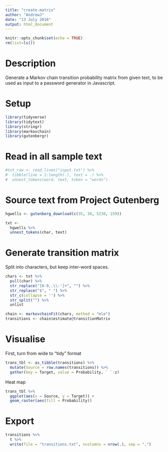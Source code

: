 ```yaml
---
title: "create-matrix"
author: "AndrewJ"
date: "13 July 2016"
output: html_document
---
```


```r
knitr::opts_chunk$set(echo = TRUE)
rm(list=ls())
```

# Description

Generate a Markov chain transition probability matrix from given text, to be used as input to a password generator in Javascript.

# Setup

```r
library(tidyverse)
library(tidytext)
library(stringr)
library(markovchain)
library(gutenbergr)
```

# Read in all sample text

```r
#txt_raw <- read_lines("input.txt") %>%
#  tibble(line = 1:length(.), text = .) %>%
#  unnest_tokens(word, text, token = "words")
```

# Source text from Project Gutenberg
```r
hgwells <- gutenberg_download(c(35, 36, 5230, 159))
```

```r
txt <- 
  hgwells %>%
  unnest_tokens(char, text)
```

# Generate transition matrix

Split into characters, but keep inter-word spaces.
```r
chars <- txt %>%
  pull(char) %>%
  str_replace("[0-9,.\\-']+", "") %>%
  str_replace("$", " ") %>%
  str_c(collapse = '') %>%
  str_split("") %>%
  unlist

chain <- markovchainFit(chars, method = "mle")
transitions <- chain$estimate@transitionMatrix
```

# Visualise

First, turn from wide to "tidy" format
```r
trans_tbl <- as_tibble(transitions) %>%
  mutate(Source = row.names(transitions)) %>%
  gather(key = Target, value = Probability, ` `:z)
```

Heat map
```r
trans_tbl %>%
  ggplot(aes(x = Source, y = Target)) +
  geom_raster(aes(fill = Probability))
```

# Export

```r
transitions %>%
  t %>%
  write(file = "transitions.txt", ncolumns = nrow(.), sep = ",")
```

